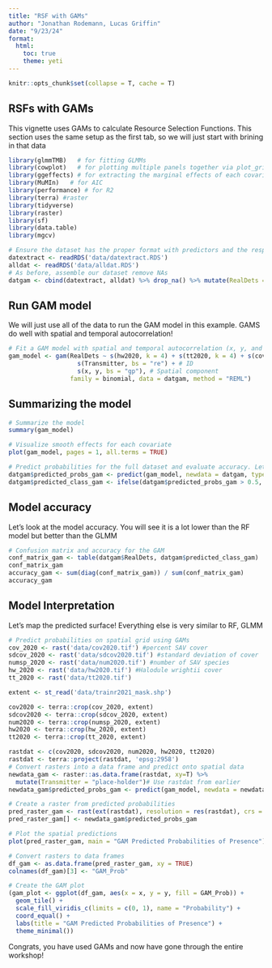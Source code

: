 ```yaml
---
title: "RSF with GAMs"
author: "Jonathan Rodemann, Lucas Griffin"
date: "9/23/24"
format: 
  html:
    toc: true
    theme: yeti
---
```


```r
knitr::opts_chunk$set(collapse = T, cache = T)
```

## RSFs with GAMs
This vignette uses GAMs to calculate Resource Selection Functions. This section uses the same setup as the first tab, so we will just start with brining in that data


```r
library(glmmTMB)   # for fitting GLMMs
library(cowplot)   # for plotting multiple panels together via plot_grid function
library(ggeffects) # for extracting the marginal effects of each covariate in the model
library(MuMIn)   # for AIC
library(performance) # for R2
library(terra) #raster
library(tidyverse)
library(raster)
library(sf)
library(data.table)
library(mgcv)

# Ensure the dataset has the proper format with predictors and the response variable (RealDets)
datextract <- readRDS('data/datextract.RDS')
alldat <- readRDS('data/alldat.RDS')
# As before, assemble our dataset remove NAs
datgam <- cbind(datextract, alldat) %>% drop_na() %>% mutate(RealDets = as.factor(RealDets), Transmitter = as.factor(Transmitter))
```

## Run GAM model
We will just use all of the data to run the GAM model in this example. GAMS do well with spatial and temporal autocorrelation!

```r
# Fit a GAM model with spatial and temporal autocorrelation (x, y, and Date). Stay tuned for 
gam_model <- gam(RealDets ~ s(hw2020, k = 4) + s(tt2020, k = 4) + s(cov2020, k = 4) +
                   s(Transmitter, bs = "re") + # ID
                   s(x, y, bs = "gp"), # Spatial component
                 family = binomial, data = datgam, method = "REML")
```

## Summarizing the model


```r
# Summarize the model
summary(gam_model)

# Visualize smooth effects for each covariate
plot(gam_model, pages = 1, all.terms = TRUE)

# Predict probabilities for the full dataset and evaluate accuracy. Let's skip the test vs. training - it's similar to GLMMs. 
datgam$predicted_probs_gam <- predict(gam_model, newdata = datgam, type = "response")
datgam$predicted_class_gam <- ifelse(datgam$predicted_probs_gam > 0.5, 1, 0)
```
## Model accuracy

Let's look at the model accuracy. You will see it is a lot lower than the RF model but better than the GLMM

```r
# Confusion matrix and accuracy for the GAM
conf_matrix_gam <- table(datgam$RealDets, datgam$predicted_class_gam)
conf_matrix_gam
accuracy_gam <- sum(diag(conf_matrix_gam)) / sum(conf_matrix_gam)
accuracy_gam
```

## Model Interpretation
Let's map the predicted surface! Everything else is very similar to RF, GLMM

```r
# Predict probabilities on spatial grid using GAMs
cov_2020 <- rast('data/cov2020.tif') #percent SAV cover
sdcov_2020 <- rast('data/sdcov2020.tif') #standard deviation of cover
numsp_2020 <- rast('data/num2020.tif') #number of SAV species
hw_2020 <- rast('data/hw2020.tif') #Halodule wrightii cover
tt_2020 <- rast('data/tt2020.tif')

extent <- st_read('data/trainr2021_mask.shp')

cov2020 <- terra::crop(cov_2020, extent)
sdcov2020 <- terra::crop(sdcov_2020, extent)
num2020 <- terra::crop(numsp_2020, extent)
hw2020 <- terra::crop(hw_2020, extent)
tt2020 <- terra::crop(tt_2020, extent)

rastdat <- c(cov2020, sdcov2020, num2020, hw2020, tt2020)
rastdat <- terra::project(rastdat, 'epsg:2958')
# Convert rasters into a data frame and predict onto spatial data
newdata_gam <- raster::as.data.frame(rastdat, xy=T) %>% 
  mutate(Transmitter = "place-holder")# Use rastdat from earlier
newdata_gam$predicted_probs_gam <- predict(gam_model, newdata = newdata_gam, type = "response")

# Create a raster from predicted probabilities
pred_raster_gam <- rast(ext(rastdat), resolution = res(rastdat), crs = crs(rastdat))
pred_raster_gam[] <- newdata_gam$predicted_probs_gam

# Plot the spatial predictions
plot(pred_raster_gam, main = "GAM Predicted Probabilities of Presence")

# Convert rasters to data frames
df_gam <- as.data.frame(pred_raster_gam, xy = TRUE)
colnames(df_gam)[3] <- "GAM_Prob" 

# Create the GAM plot
(gam_plot <- ggplot(df_gam, aes(x = x, y = y, fill = GAM_Prob)) +
  geom_tile() +
  scale_fill_viridis_c(limits = c(0, 1), name = "Probability") + 
  coord_equal() +
  labs(title = "GAM Predicted Probabilities of Presence") +
  theme_minimal())

```

Congrats, you have used GAMs and now have gone through the entire workshop!
